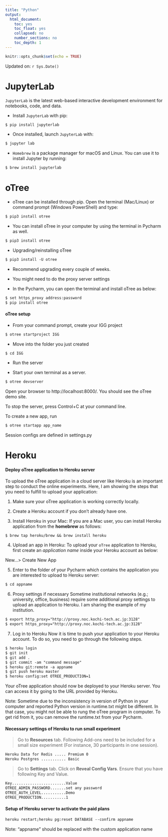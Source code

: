 ```yaml
---
title: "Python"
output:
  html_document:
    toc: yes
    toc_float: yes
    collapsed: no
    number_sections: no
    toc_depth: 1
---
```


```r
knitr::opts_chunk$set(echo = TRUE)
```

Updated on: `r Sys.Date()`

# JupyterLab

`JupyterLab` is the latest web-based interactive development environment for notebooks, code, and data.

- Install `JupyterLab` with pip:

```txt
$ pip install jupyterlab
```

- Once installed, launch `JupyterLab` with:

```txt
$ jupyter lab
```

- `Homebrew` is a package manager for macOS and Linux. You can use it to install Jupyter by running:

```txt
$ brew install jupyterlab
```

# oTree

- oTree can be installed through pip. Open the terminal (Mac/Linux) or command prompt (Windows PowerShell) and type:

```txt
$ pip3 install otree
```

- You can install oTree in your computer by using the terminal in Pycharm as well.

```txt
$ pip3 install otree
```

- Upgrading/reinstalling oTree

```txt
$ pip3 install -U otree
```

- Recommend upgrading every couple of weeks.

- You might need to do the proxy server settings

- In the Pycharm, you can open the terminal and install oTree as below:

```txt
$ set https_proxy address:password
$ pip install otree
```

#### oTree setup

- From your command prompt, create your IGG project

```txt
$ otree startproject IGG
```

- Move into the folder you just created

```txt
$ cd IGG
```

- Run the server

- Start your own terminal as a server.

```txt
$ otree devserver
```

Open your browser to http://localhost:8000/. You should see the oTree demo site.

To stop the server, press Control+C at your command line.

To create a new app, run

```txt
$ otree startapp app_name
```

Session configs are defined in settings.py

# Heroku

#### Deploy oTree application to Heroku server

To upload the oTree application in a cloud server like Heroku is an important step to conduct the online experiments. Here, I am showing the steps that you need to fulfill to upload your application:

1.  Make sure your oTree application is working correctly locally.

2.  Create a Heroku account if you don't already have one.

3.  Install Heroku in your Mac: If you are a Mac user, you can install Heroku application from the **homebrew** as follows:

```txt
$ brew tap heroku/brew && brew install heroku
```

4.  Upload an app in Heroku: To upload your `oTree` application to Heroku, first create an *application name* inside your Heroku account as below:

New...\> Create New App

5.  Enter to the folder of your Pycharm which contains the application you are interested to upload to Heroku server:

```txt
$ cd appname
```

6.  Proxy settings if necessary Sometime institutional networks (e.g.; university, office, business) require some additional proxy settings to upload an application to Heroku. I am sharing the example of my institution.

```txt
$ export http_proxy="http://proxy.noc.kochi-tech.ac.jp:3128"
$ export https_proxy="http://proxy.noc.kochi-tech.ac.jp:3128"
```

7.  Log in to Heroku Now it is time to push your application to your Heroku account. To do so, you need to go through the following steps.

```txt
$ heroku login
$ git init
$ git add .
$ git commit -am "command message"
$ heroku git:remote -a appname
$ git push heroku master
$ heroku config:set OTREE_PRODUCTION=1
```

Your oTree application should now be deployed to your Heroku server. You can access it by going to the URL provided by Heroku.

Note: Sometime due to the inconsistency in version of Python in your computer and reported Python version in runtime.txt might be different. In that case, you might not be able to rung the oTree program in computer. To get rid from it, you can remove the runtime.txt from your Pycharm.

#### Necessary settings of Heroku to run small experiment

> Go to **Resources** tab. Following Add-ons need to be included for a small size experiment (For instance, 30 participants in one session).

```txt
Heroku Data for Redis ..... Premium 0
Heroku Postgres ........... Basic
```

> Go to **Settings** tab. Click on **Reveal Config Vars**. Ensure that you have following Key and Value.

```txt
Key........................Value
OTREE_ADMIN_PASSWORD.......set any password
OTREE_AUTH_LEVEL...........Demo
OTREE_PRODUCTION...........1
```

#### Setup of Heroku server to activate the paid plans

```txt
heroku restart;heroku pg:reset DATABASE --confirm appname
```

Note: "appname" should be replaced with the custom application name

